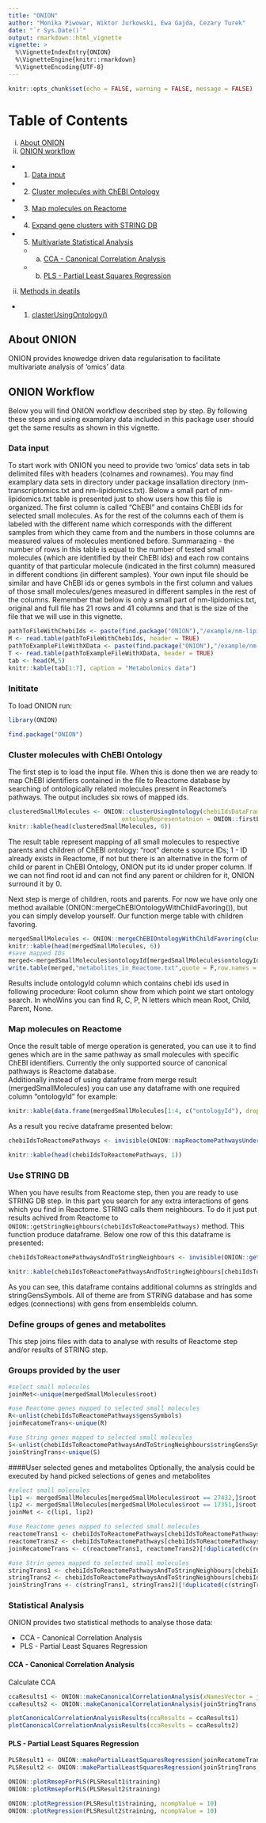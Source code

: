 ```yaml
---
title: "ONION"
author: "Monika Piwowar, Wiktor Jurkowski, Ewa Gajda, Cezary Turek"
date: "`r Sys.Date()`"
output: rmarkdown::html_vignette
vignette: >
  %\VignetteIndexEntry{ONION}
  %\VignetteEngine{knitr::rmarkdown}
  %\VignetteEncoding{UTF-8}
---
```




```r
knitr::opts_chunk$set(echo = FALSE, warning = FALSE, message = FALSE)
```

# Table of Contents
i. [About ONION](#about-onion)
i. [ONION workflow](#onion-workflow)
  * 1. [Data input](#input-data)
  * 2. [Cluster molecules with ChEBI Ontology](#chebi-ontology)
  * 3. [Map molecules on Reactome](#use-reactome)
  * 4. [Expand gene clusters with STRING DB](#use-string-db)
  * 5. [Multivariate Statistical Analysis](#statistical-analysis)
    * a. [CCA - Canonical Correlation Analysis](#cca---canonical-correlation-analysis)
    * b. [PLS - Partial Least Squares Regression](#pls---partial-least-squares-regression)
ii. [Methods in deatils](#methods-in-deatils)
  * 1. [clasterUsingOntology()](#clasterusingontology())


## About ONION

ONION provides knowedge driven data regularisation to facilitate multivariate analysis of 'omics' data

## ONION Workflow
Below you will find ONION workflow described step by step. By following these steps and using examplary data included in this package user should get the same results as shown in this vignette. 

### Data input
To start work with ONION you need to provide two 'omics' data sets in tab delimited files with headers (colnames and rownames). You may find examplary data sets in \example directory under package insallation directory (nm-transcriptomics.txt and nm-lipidomics.txt).
Below a small part of nm-lipidomics.txt table is presented just to show users how this file is organized. The first column is called "ChEBI" and contains ChEBI ids for selected small molecules. As for the rest of the columns each of them is labeled with the different name which corresponds with the different samples from which they came from and the numbers in those columns are measured values of molecules mentioned before. Summarazing - the number of rows in this table is equal to the number of tested small molecules (which are identified by their ChEBI ids) and each row contains quantity of that particular molecule (indicated in the first column) measured in different condtions (in different samples). 
Your own input file should be similar and have ChEBI ids or genes symbols in the first column and values of those small molecules/genes measured in different samples in the rest of the columns.
Remember that below is only a small part of nm-lipidomics.txt, original and full file has 21 rows and 41 columns and that is the size of the file that we will use in this vignette. 


```r
pathToFileWithChebiIds <- paste(find.package("ONION"),"/example/nm-lipidomics.txt", sep = "")
M <- read.table(pathToFileWithChebiIds, header = TRUE)
pathToExampleFileWithXData <- paste(find.package("ONION"),"/example/nm-transcriptomics.txt", sep = "")
T <- read.table(pathToExampleFileWithXData, header = TRUE)
tab <- head(M,5)
knitr::kable(tab[1:7], caption = "Metabolomics data")
```

### Inititate 

To load ONION run:

```r
library(ONION)
```

```r
find.package("ONION")
```

### Cluster molecules with ChEBI Ontology

The first step is to load the input file. When this is done then we are ready to map ChEBI identifiers contained in the file to Reactome database by searching of ontologically related molecules present in Reactome's pathways. The output includes six rows of mapped ids.

```r
clusteredSmallMolecules <- ONION::clusterUsingOntology(chebiIdsDataFrame = M,
                                ontologyRepresentatnion = ONION::firstExistsInReactomeChebiOntology)
knitr::kable(head(clusteredSmallMolecules, 6))
```

The result table represent mapping of all small molecules to respective parents and children of ChEBI ontology: "root" denote
s source IDs; 1 - ID already exists in Reactome, if not but there is an alternative in the form of child or parent in ChEBI Ontology, ONION put its id under proper column. If we can not find root id and can not find any parent or children for it, ONION surround it by 0.

Next step is merge of children, roots and parents. For now we have only one method available (ONION::mergeChEBIOntologyWithChildFavoring()), but you can simply develop yourself. Our function merge table with children favoring. 

```r
mergedSmallMolecules <- ONION::mergeChEBIOntologyWithChildFavoring(clusteredSmallMolecules)
knitr::kable(head(mergedSmallMolecules, 6))
#save mapped IDs
merged<-mergedSmallMolecules$ontologyId[mergedSmallMolecules$ontologyId>0]
write.table(merged,"metabolites_in_Reactome.txt",quote = F,row.names = F,col.names = F)
```

Results include ontologyId column which contains chebi ids used in following procedure: Root column show from which point we start ontology search. In whoWins you can find R, C, P, N letters which mean Root, Child, Parent, None.


### Map molecules on Reactome
Once the result table of merge operation is generated, you can use it to find genes which are in the same pathway as small molecules with specific ChEBI identifiers. Currently the only supported source of canonical pathways is Reactome database.  
Additionally instead of using dataframe from merge result (mergedSmallMolecules) you can use any dataframe with one required column "ontologyId" for example:

```r
knitr::kable(data.frame(mergedSmallMolecules[1:4, c("ontologyId"), drop = FALSE], XYZ = c("1","2","3","4")))
```

As a result you recive dataframe presented below:

```r
chebiIdsToReactomePathways <- invisible(ONION::mapReactomePathwaysUnderOrganism(chebiOntologyIds = mergedSmallMolecules[, c("ontologyId"), drop = FALSE], organismTaxonomyId = '9606'))
```

```r
knitr::kable(head(chebiIdsToReactomePathways, 1))
```


### Use STRING DB

When you have results from Reactome step, then you are ready to use STRING DB step. In this part you search for any extra interactions of gens which you find in Reactome. STRING calls them neighbours. To do it just put results achived from Reactome to `ONION::getStringNeighbours(chebiIdsToReactomePathways)` method. This function produce dataframe. Below one row of this this dataframe is presented:

```r
chebiIdsToReactomePathwaysAndToStringNeighbours <- invisible(ONION::getStringNeighbours(chebiIdsToReactomePathways))
```

```r
knitr::kable(chebiIdsToReactomePathwaysAndToStringNeighbours[chebiIdsToReactomePathwaysAndToStringNeighbours$chebiId == "27432",])
```

As you can see, this dataframe contains additional columns as stringIds and stringGensSymbols. All of theme are from STRING database and has some edges (connections) with gens from ensembleIds column.

### Define groups of genes and metabolites

This step joins files with data to analyse with results of Reactome step and/or results of STRING step. 

### Groups provided by the user 

```r
#select small molecules
joinMet<-unique(mergedSmallMolecules$root)

#use Reactome genes mapped to selected small molecules
R<-unlist(chebiIdsToReactomePathways$gensSymbols)
joinRecatomeTrans<-unique(R)

#use String genes mapped to selected small molecules
S<-unlist(chebiIdsToReactomePathwaysAndToStringNeighbours$stringGensSymbols)
joinStringTrans<-unique(S)

```


####User selected genes and metabolites
Optionally, the analysis could be executed by hand picked selections of genes and metabolites

```r
#select small molecules
lip1 <- mergedSmallMolecules[mergedSmallMolecules$root == 27432,]$root
lip2 <- mergedSmallMolecules[mergedSmallMolecules$root == 17351,]$root
joinMet <- c(lip1, lip2)

#use Reactome genes mapped to selected small molecules
reactomeTrans1 <- chebiIdsToReactomePathways[chebiIdsToReactomePathways$chebiId == 27432,]$gensSymbols[[1]]
reactomeTrans2 <- chebiIdsToReactomePathways[chebiIdsToReactomePathways$chebiId == 17351,]$gensSymbols[[1]]
joinRecatomeTrans <- c(reactomeTrans1, reactomeTrans2)[!duplicated(c(reactomeTrans1, reactomeTrans2))]

#use Strin genes mapped to selected small molecules
stringTrans1 <- chebiIdsToReactomePathwaysAndToStringNeighbours[chebiIdsToReactomePathwaysAndToStringNeighbours$chebiId == 27432,]$stringGensSymbols[[1]]
stringTrans2 <- chebiIdsToReactomePathwaysAndToStringNeighbours[chebiIdsToReactomePathwaysAndToStringNeighbours$chebiId == 17351,]$stringGensSymbols[[1]]
joinStringTrans <- c(stringTrans1, stringTrans2)[!duplicated(c(stringTrans1, stringTrans2))]

```

### Statistical Analysis

ONION provides two statistical methods to analyse those data:

- CCA - Canonical Correlation Analysis
- PLS - Partial Least Squares Regression

#### CCA - Canonical Correlation Analysis

Calculate CCA

```r

ccaResults1 <- ONION::makeCanonicalCorrelationAnalysis(xNamesVector = joinRecatomeTrans, yNamesVector = joinMet, XDataFrame = T ,YDataFrame = M)
ccaResults2 <- ONION::makeCanonicalCorrelationAnalysis(joinStringTrans, joinMet, XDataFrame = T ,YDataFrame = M)

plotCanonicalCorrelationAnalysisResults(ccaResults = ccaResults1)
plotCanonicalCorrelationAnalysisResults(ccaResults = ccaResults2)
```  


#### PLS - Partial Least Squares Regression

```r
PLSResult1 <- ONION::makePartialLeastSquaresRegression(joinRecatomeTrans, joinMet, XDataFrame = T ,YDataFrame = M)
PLSResult2 <- ONION::makePartialLeastSquaresRegression(joinStringTrans, joinMet, XDataFrame = T ,YDataFrame = M)
```

```r
ONION::plotRmsepForPLS(PLSResult1$training)
ONION::plotRmsepForPLS(PLSResult2$training)
```  

```r
ONION::plotRegression(PLSResult1$training, ncompValue = 10)
ONION::plotRegression(PLSResult2$training, ncompValue = 10)
```


